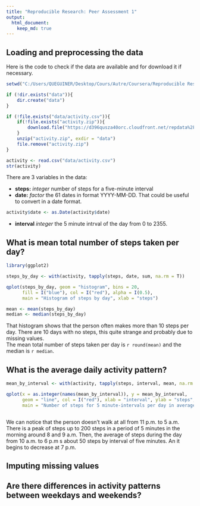 ```yaml
---
title: "Reproducible Research: Peer Assessment 1"
output: 
  html_document:
    keep_md: true
---
```



## Loading and preprocessing the data

Here is the code to check if the data are available and for download it if necessary.  

```r
setwd("C:/Users/QUEGUINER/Desktop/Cours/Autre/Coursera/Reproducible Research/week2/RepData_PeerAssessment1")

if (!dir.exists("data")){
    dir.create("data")
}

if (!file.exists("data/activity.csv")){
    if(!file.exists("activity.zip")){
        download.file("https://d396qusza40orc.cloudfront.net/repdata%2Fdata%2Factivity.zip","activity.zip")
    }
    unzip("activity.zip", exdir = "data")
    file.remove("activity.zip")
}

activity <- read.csv("data/activity.csv")
str(activity)

```
There are 3 variables in the data:  

* **steps:** *integer* number of steps for a five-minute interval
* **date:** *factor* the 61 dates in format YYYY-MM-DD. That could be useful to convert in a date format.

```r
activity$date <- as.Date(activity$date)
```
* **interval** *integer* the 5 minute intrval of the day from 0 to 2355.  


## What is mean total number of steps taken per day?

```r
library(ggplot2)

steps_by_day <- with(activity, tapply(steps, date, sum, na.rm = T))

qplot(steps_by_day, geom = "histogram", bins = 20,
      fill = I("blue"), col = I("red"), alpha = I(0.5),
      main = "Histogram of steps by day", xlab = "steps")

mean <- mean(steps_by_day)
median <- median(steps_by_day)

```
That histogram shows that the person often makes more than 10 steps per day. There are 10 days with no steps, this quite strange and probably due to missing values.  
The mean total number of steps taken per day is `r round(mean)` and the median is `r median`.


## What is the average daily activity pattern?

```r
mean_by_interval <- with(activity, tapply(steps, interval, mean, na.rm = T))

qplot(x = as.integer(names(mean_by_interval)), y = mean_by_interval,
      geom = "line", col = I("red"), xlab = "interval", ylab = "steps",
      main = "Number of steps for 5 minute-intervals per day in average")



```

We can notice that the person doesn't walk at all from 11 p.m. to 5 a.m. There is a peak of steps up to 200 steps in a period of 5 minutes in the morning around 8 and 9 a.m. Then, the average of steps during the day from 10 a.m. to 6 p.m s about 50 steps by interval of five minutes. An it begins to decrease at 7 p.m.


## Imputing missing values



## Are there differences in activity patterns between weekdays and weekends?

